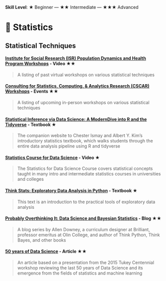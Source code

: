 **Skill Level**: ★ Beginner --- ★★ Intermediate --- ★★★ Advanced

# 🔢 Statistics

## Statistical Techniques

#### [**Institute for Social Research (ISR) Population Dynamics and Health Program Workshops**](https://pdhp.isr.umich.edu/workshops/past/) **- Video**  ★★

> A listing of past virtual workshops on various statistical techniques

#### [**Consulting for Statistics, Computing, & Analytics Research (CSCAR) Workshops**](https://cscar.research.umich.edu/events/category/workshops/) **- Events**  ★★

> A listing of upcoming in-person workshops on various statistical techniques

#### [**Statistical Inference via Data Science: A ModernDive into R and the Tidyverse**](https://moderndive.com/index.html) **- Textbook**  ★

> The companion website to Chester Ismay and Albert Y. Kim's introductory statistics textbook, which walks students through the entire data analysis pipeline using R and tidyverse

#### [**Statistics Course for Data Science**](https://youtube.com/playlist?list=PLqzoL9-eJTNBZDG8jaNuhap1C9q6VHyVa&si=gZmsZ4IC8WBkzl4r) **- Video**  ★

> The Statistics for Data Science Course covers statistical concepts taught in many intro and intermediate statistics courses in universities and colleges

#### [**Think Stats: Exploratory Data Analysis in Python**](https://greenteapress.com/thinkstats2/html/index.html) **- Textbook**  ★

> This text is an introduction to the practical tools of exploratory data analysis

#### [**Probably Overthinking It: Data Science and Bayesian Statistics**](https://www.allendowney.com/blog/) **- Blog**  ★★

> A blog series by Allen Downey, a curriculum designer at Brilliant, professor emeritus at Olin College, and author of Think Python, Think Bayes, and other books

#### [**50 years of Data Science**](https://courses.csail.mit.edu/18.337/2015/docs/50YearsDataScience.pdf) **- Article**  ★★

> An article based on a presentation from the 2015 Tukey Centennial workshop reviewing the last 50 years of Data Science and its emergence from the fields of statistics and machine learning
